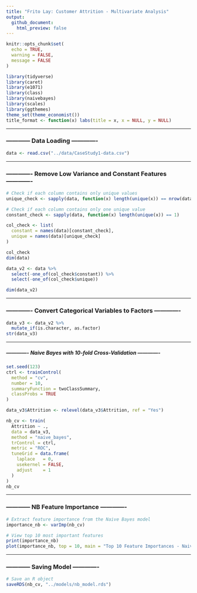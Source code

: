 ```yaml
---
title: "Frito Lay: Customer Attrition - Multivariate Analysis"
output: 
  github_document:
    html_preview: false
---
```


```r
knitr::opts_chunk$set(
  echo = TRUE,       
  warning = FALSE,   
  message = FALSE    
)
```

```r
library(tidyverse)
library(caret)
library(e1071)
library(class)
library(naivebayes)
library(scales)
library(ggthemes)
theme_set(theme_economist())
title_format <- function(x) labs(title = x, x = NULL, y = NULL)
```


--------------------------------------------------------------------------------------------------------------------------------------------------


### ------------ Data Loading -------------

```r
data <- read.csv("../data/CaseStudy1-data.csv")
```


--------------------------------------------------------------------------------------------------------------------------------------------------


### ------------- Remove Low Variance and Constant Features -------------

```r
# Check if each column contains only unique values
unique_check <- sapply(data, function(x) length(unique(x)) == nrow(data))

# Check if each column contains only one unique value
constant_check <- sapply(data, function(x) length(unique(x)) == 1)

col_check <- list(
  constant = names(data)[constant_check],
  unique = names(data)[unique_check]
)

col_check
dim(data)

data_v2 <- data %>%
  select(-one_of(col_check$constant)) %>%
  select(-one_of(col_check$unique))

dim(data_v2)
```


--------------------------------------------------------------------------------------------------------------------------------------------------


### ------------- Convert Categorical Variables to Factors -------------

```r
data_v3 <- data_v2 %>%
  mutate_if(is.character, as.factor)
str(data_v3)
```


--------------------------------------------------------------------------------------------------------------------------------------------------


##### ------------- Naive Bayes with 10-fold Cross-Validation -------------

```r
set.seed(123)
ctrl <- trainControl(
  method = "cv",
  number = 10,
  summaryFunction = twoClassSummary,
  classProbs = TRUE
)

data_v3$Attrition <- relevel(data_v3$Attrition, ref = "Yes")

nb_cv <- train(
  Attrition ~ .,
  data = data_v3,
  method = "naive_bayes",
  trControl = ctrl,
  metric = "ROC",
  tuneGrid = data.frame(
    laplace   = 0,
    usekernel = FALSE,
    adjust    = 1
  )
)
nb_cv
```


--------------------------------------------------------------------------------------------------------------------------------------------------


### ------------ NB Feature Importance -------------

```r
# Extract feature importance from the Naive Bayes model
importance_nb <- varImp(nb_cv)

# View top 10 most important features
print(importance_nb)
plot(importance_nb, top = 10, main = "Top 10 Feature Importances - Naive Bayes")
```


--------------------------------------------------------------------------------------------------------------------------------------------------


### ------------ Saving Model -------------

```r
# Save an R object
saveRDS(nb_cv, "../models/nb_model.rds")
```

